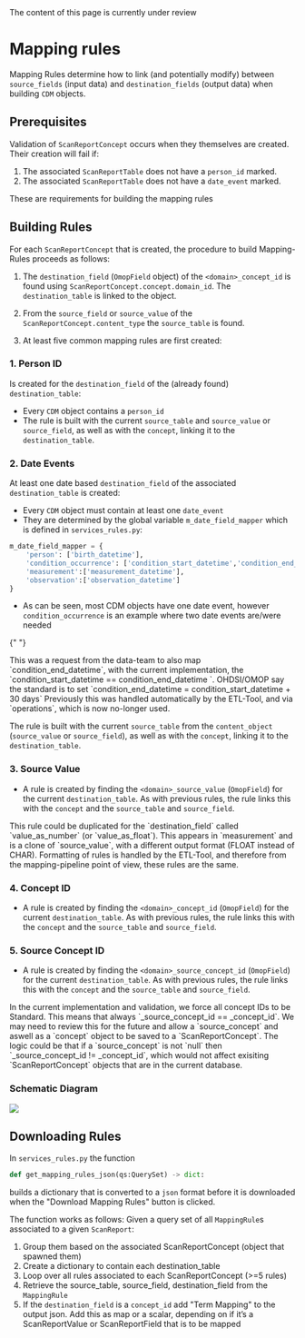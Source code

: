 
<Callout type="warning">
  The content of this page is currently under review
</Callout>

# Mapping rules

Mapping Rules determine how to link (and potentially modify) between `source_fields`
(input data) and `destination_fields` (output data) when building `CDM` objects.

## Prerequisites

Validation of `ScanReportConcept` occurs when they themselves are created. Their creation will fail if:

1. The associated `ScanReportTable` does not have a `person_id` marked.
1. The associated `ScanReportTable` does not have a `date_event` marked.

These are requirements for building the mapping rules

## Building Rules

For each `ScanReportConcept` that is created, the procedure to build Mapping-Rules proceeds as follows:

1. The `destination_field` (`OmopField` object) of the `<domain>_concept_id` is found using `ScanReportConcept.concept.domain_id`. The `destination_table` is linked to the object.

1. From the `source_field` or `source_value` of the `ScanReportConcept.content_type` the `source_table` is found.

1. At least five common mapping rules are first created:

### 1. Person ID

Is created for the `destination_field` of the (already found) `destination_table`:

- Every `CDM` object contains a `person_id`
- The rule is built with the current `source_table` and `source_value` or `source_field`, as well as with the `concept`, linking it to the `destination_table`.

### 2. Date Events

At least one date based `destination_field` of the associated `destination_table` is created:

- Every `CDM` object must contain at least one `date_event`
- They are determined by the global variable `m_date_field_mapper` which is defined in `services_rules.py`:

```python
m_date_field_mapper = {
    'person': ['birth_datetime'],
    'condition_occurrence': ['condition_start_datetime','condition_end_datetime'],
    'measurement':['measurement_datetime'],
    'observation':['observation_datetime']
}
```

- As can be seen, most CDM objects have one date event, however `condition_occurrence` is an example where two date events are/were needed

{" "}

<Callout type="info">
  This was a request from the data-team to also map `condition_end_datetime`,
  with the current implementation, the `condition_start_datetime ==
  condition_end_datetime `.
</Callout>

<Callout>
 OHDSI/OMOP say the standard is to set `condition_end_datetime = condition_start_datetime + 30 days`
    Previously this was handled automatically by the ETL-Tool, and via `operations`, which is now no-longer used.

The rule is built with the current `source_table` from the `content_object` (`source_value` or `source_field`), as well as with the `concept`, linking it to the `destination_table`.

  </Callout>

### 3. Source Value

- A rule is created by finding the `<domain>_source_value` (`OmopField`) for the current `destination_table`. As with previous rules, the rule links this with the `concept` and the `source_table` and `source_field`.

<Callout>
  This rule could be duplicated for the `destination_field` called
  `value_as_number` (or `value_as_float`). This appears in `measurement` and is
  a clone of `source_value`, with a different output format (FLOAT instead of
  CHAR). Formatting of rules is handled by the ETL-Tool, and therefore from the
  mapping-pipeline point of view, these rules are the same.
</Callout>

### 4. Concept ID

- A rule is created by finding the `<domain>_concept_id` (`OmopField`) for the current `destination_table`. As with previous rules, the rule links this with the `concept` and the `source_table` and `source_field`.

### 5. Source Concept ID

- A rule is created by finding the `<domain>_source_concept_id` (`OmopField`) for the current `destination_table`. As with previous rules, the rule links this with the `concept` and the `source_table` and `source_field`.

<Callout>
 In the current implementation and validation, we force all concept IDs to be Standard. This means that always `<domain>_source_concept_id == <domain>_concept_id`. We may need to review this for the future and allow a `source_concept` and aswell as a `concept` object to be saved to a `ScanReportConcept`. The logic could be that if a `source_concept` is not `null` then `<domain>_source_concept_id != <domain>_concept_id`, which would not affect exisiting `ScanReportConcept` objects that are in the current database.
</Callout>

### Schematic Diagram

![](/docs/save_mapping_rules.png)

## Downloading Rules

In `services_rules.py` the function

```python
def get_mapping_rules_json(qs:QuerySet) -> dict:
```

builds a dictionary that is converted to a `json` format before it is downloaded when the "Download Mapping Rules" button is clicked.

The function works as follows:
Given a query set of all `MappingRule`s associated to a given `ScanReport`:

1.  Group them based on the associated ScanReportConcept (object that spawned them)
1.  Create a dictionary to contain each destination_table
1.  Loop over all rules associated to each ScanReportConcept (>=5 rules)
1.  Retrieve the source_table, source_field, destination_field from the `MappingRule`
1.  If the `destination_field` is a `concept_id` add "Term Mapping" to the output json. Add this as
    map or a scalar, depending on if it’s a ScanReportValue or ScanReportField that is to be mapped

